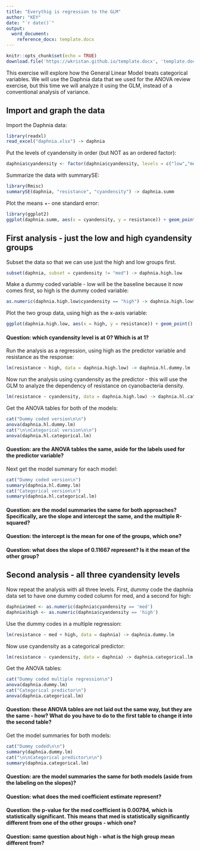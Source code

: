 ```yaml
---
title: "Everythig is regression to the GLM"
author: "KEY"
date: "`r date()`"
output: 
  word_document:
    reference_docx: template.docx
---
```


```r
knitr::opts_chunk$set(echo = TRUE)
download.file('https://wkristan.github.io/template.docx', 'template.docx', mode = 'wb')
```

This exercise will explore how the General Linear Model treats categorical variables. We will use the Daphnia data that we used for the ANOVA review exercise, but this time we will analyze it using the GLM, instead of a conventional analysis of variance.

## Import and graph the data

Import the Daphnia data:

```r

library(readxl)
read_excel("daphnia.xlsx") -> daphnia

```

Put the levels of cyandensity in order (but NOT as an ordered factor):

```r

daphnia$cyandensity <- factor(daphnia$cyandensity, levels = c("low","med","high"))

```

Summarize the data with summarySE:

```r

library(Rmisc)
summarySE(daphnia, "resistance", "cyandensity") -> daphnia.summ

```

Plot the means +- one standard error:

```r

library(ggplot2)
ggplot(daphnia.summ, aes(x = cyandensity, y = resistance)) + geom_point() + geom_errorbar(aes(ymin = resistance - se, ymax = resistance + se), width = 0.1)

```

## First analysis - just the low and high cyandensity groups

Subset the data so that we can use just the high and low groups first.

```r

subset(daphnia, subset = cyandensity != "med") -> daphnia.high.low

```

Make a dummy coded variable - low will be the baseline because it now comes first, so high is the dummy coded variable:

```r

as.numeric(daphnia.high.low$cyandensity == "high") -> daphnia.high.low$high

```

Plot the two group data, using high as the x-axis variable:

```r

ggplot(daphnia.high.low, aes(x = high, y = resistance)) + geom_point() + geom_smooth(method = "lm", se = F)

```

#### Question: which cyandensity level is at 0? Which is at 1?

>

Run the analysis as a regression, using high as the predictor variable and resistance as the response:

```r

lm(resistance ~ high, data = daphnia.high.low) -> daphnia.hl.dummy.lm

```

Now run the analysis using cyandensity as the predictor - this will use the GLM to analyze the dependency of resistance on cyanobacteria density.

```r

lm(resistance ~ cyandensity, data = daphnia.high.low) -> daphnia.hl.categorical.lm

```

Get the ANOVA tables for both of the models:

```r

cat("Dummy coded version\n\n")
anova(daphnia.hl.dummy.lm)
cat("\n\nCategorical version\n\n")
anova(daphnia.hl.categorical.lm)

```

#### Question: are the ANOVA tables the same, aside for the labels used for the predictor variable?

>

Next get the model summary for each model:

```r

cat("Dummy coded version\n")
summary(daphnia.hl.dummy.lm)
cat("Categorical version\n")
summary(daphnia.hl.categorical.lm)

```

#### Question: are the model summaries the same for both approaches? Specifically, are the slope and intercept the same, and the multiple R-squared?

>

#### Question: the intercept is the mean for one of the groups, which one?

>

#### Question: what does the slope of 0.11667 represent? Is it the mean of the other group?

>

## Second analysis - all three cyandensity levels

Now repeat the analysis with all three levels. First, dummy code the daphnia data set to have one dummy coded column for med, and a second for high:

```r

daphnia$med <- as.numeric(daphnia$cyandensity == 'med')
daphnia$high <- as.numeric(daphnia$cyandensity == 'high')

```

Use the dummy codes in a multiple regression:

```r

lm(resistance ~ med + high, data = daphnia) -> daphnia.dummy.lm

```

Now use cyandensity as a categorical predictor:

```r

lm(resistance ~ cyandensity, data = daphnia) -> daphnia.categorical.lm

```

Get the ANOVA tables:

```r

cat("Dummy coded multiple regression\n")
anova(daphnia.dummy.lm)
cat("Categorical predictor\n")
anova(daphnia.categorical.lm)

```

#### Question: these ANOVA tables are not laid out the same way, but they are the same - how? What do you have to do to the first table to change it into the second table?

>

Get the model summaries for both models:

```r

cat("Dummy coded\n\n")
summary(daphnia.dummy.lm)
cat("\n\nCategorical predictor\n\n")
summary(daphnia.categorical.lm)

```

#### Question: are the model summaries the same for both models (aside from the labeling on the slopes)?

>

#### Question: what does the med coefficient estimate represent?

>

#### Question: the p-value for the med coefficient is 0.00794, which is statistically significant. This means that med is statistically significantly different from one of the other groups - which one?

>

#### Question: same question about high - what is the high group mean different from?

>